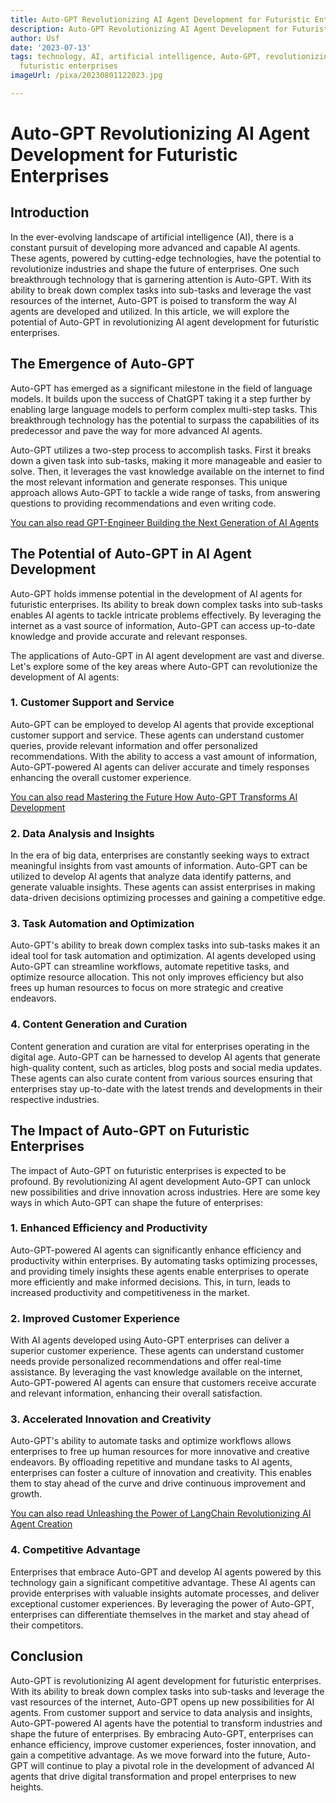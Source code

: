 ```yaml
---
title: Auto-GPT Revolutionizing AI Agent Development for Futuristic Enterprises
description: Auto-GPT Revolutionizing AI Agent Development for Futuristic Enterprises
author: Usf
date: '2023-07-13'
tags: technology, AI, artificial intelligence, Auto-GPT, revolutionizing, agent development,
  futuristic enterprises
imageUrl: /pixa/20230801122023.jpg

---
```

# Auto-GPT Revolutionizing AI Agent Development for Futuristic Enterprises

## Introduction

In the ever-evolving landscape of artificial intelligence (AI), there is a constant pursuit of developing more advanced and capable AI agents. These agents, powered by cutting-edge technologies,  have the potential to revolutionize industries and shape the future of enterprises. One such breakthrough technology that is garnering attention is Auto-GPT.  With its ability to break down complex tasks into sub-tasks and leverage the vast resources of the internet, Auto-GPT is poised to transform the way  AI agents  are developed and utilized. In  this article, we will  explore the potential of Auto-GPT in revolutionizing AI agent development for futuristic  enterprises.

## The Emergence of Auto-GPT

Auto-GPT  has  emerged  as a significant milestone in the field  of language models. It builds upon the success of ChatGPT taking it a step  further by enabling large language models to perform complex multi-step tasks. This  breakthrough technology has the potential to surpass the capabilities of its predecessor and pave the way for more advanced  AI agents.

Auto-GPT utilizes  a  two-step process to accomplish tasks. First it breaks down a given task into sub-tasks, making it more manageable and  easier to solve. Then, it leverages the vast knowledge available on the internet  to  find the most  relevant information and generate responses. This  unique approach allows Auto-GPT to tackle a  wide range of tasks, from answering questions to providing recommendations and  even writing code.

[You can also read GPT-Engineer Building the Next Generation of AI Agents](GPT-Engineer%20Building%20the%20Next%20Generation%20of%20AI%20Agents)


## The Potential of Auto-GPT in AI  Agent Development

Auto-GPT holds immense potential in the development of AI agents for futuristic enterprises. Its ability  to break down  complex tasks into sub-tasks enables AI agents  to tackle intricate  problems effectively. By leveraging the  internet  as a vast  source of information, Auto-GPT can  access up-to-date knowledge and provide accurate and relevant responses.

The applications of Auto-GPT in AI agent development are vast and diverse. Let's explore some of the key areas where Auto-GPT  can revolutionize the development of AI agents:

### 1. Customer Support  and Service

Auto-GPT can be employed to develop AI agents that provide exceptional customer support and service. These agents can understand customer queries, provide relevant information and offer personalized recommendations. With the  ability to access a vast amount of information,  Auto-GPT-powered AI agents can deliver accurate and  timely responses enhancing the overall customer experience.

[You  can  also read  Mastering the  Future How Auto-GPT Transforms AI Development](Mastering%20the%20Future%20How%20Auto-GPT%20Transforms%20AI%20Development)


### 2. Data Analysis and Insights

In the era  of big data, enterprises are constantly seeking  ways to extract meaningful insights from vast amounts of information. Auto-GPT can  be utilized to develop AI agents that analyze data identify patterns, and generate valuable insights. These agents can assist enterprises in making data-driven decisions optimizing processes and gaining a competitive  edge.

###  3.  Task Automation and Optimization

Auto-GPT's ability to break down complex tasks into sub-tasks makes it an  ideal tool for  task automation  and optimization. AI  agents developed using Auto-GPT can streamline workflows, automate repetitive tasks, and optimize  resource allocation.  This not only improves efficiency but also frees up human resources to focus on more strategic and creative endeavors.

### 4. Content Generation and Curation

Content generation and curation are vital for enterprises operating in the digital age. Auto-GPT can be harnessed to develop  AI agents that generate high-quality content, such as articles, blog posts and social media updates. These agents can also curate content  from various sources ensuring that enterprises stay up-to-date with the latest trends  and developments in their respective industries.

## The Impact of Auto-GPT on Futuristic Enterprises

The  impact of Auto-GPT on futuristic enterprises is expected to be profound. By  revolutionizing AI  agent development Auto-GPT can unlock new possibilities and drive innovation across industries. Here are some key ways in which Auto-GPT can shape  the future of enterprises:

### 1. Enhanced  Efficiency and Productivity

Auto-GPT-powered AI agents can significantly enhance efficiency and productivity within enterprises. By automating tasks optimizing processes, and providing timely insights these agents enable enterprises to operate more  efficiently and make informed  decisions. This, in turn, leads  to increased productivity and competitiveness in the market.

### 2. Improved Customer Experience

With AI agents developed using  Auto-GPT enterprises  can  deliver a superior customer experience. These agents can understand  customer needs provide personalized recommendations and offer real-time  assistance. By leveraging the vast knowledge available on the internet, Auto-GPT-powered AI agents  can  ensure that  customers receive accurate and relevant  information, enhancing their overall satisfaction.

### 3. Accelerated Innovation and Creativity

Auto-GPT's ability to automate tasks  and optimize workflows  allows enterprises to free up human  resources for more innovative and  creative endeavors. By offloading repetitive and mundane tasks to AI agents,  enterprises can foster a  culture  of innovation and creativity. This enables  them to stay ahead of the curve and drive continuous improvement and growth.

[You can also  read Unleashing the Power of  LangChain Revolutionizing AI Agent Creation](Unleashing%20the%20Power%20of%20LangChain%20Revolutionizing%20AI%20Agent%20Creation)


### 4. Competitive  Advantage

Enterprises that embrace Auto-GPT and develop AI agents powered by this technology gain a significant competitive advantage. These AI agents can provide enterprises with valuable insights automate processes, and deliver exceptional customer experiences.  By leveraging  the power of Auto-GPT, enterprises can differentiate themselves in the  market and stay ahead of their competitors.

## Conclusion

Auto-GPT is revolutionizing AI agent development for futuristic enterprises.  With its  ability to break down complex tasks into sub-tasks and leverage the vast  resources of the internet, Auto-GPT opens up new possibilities for AI agents.  From customer support and service to data analysis and insights, Auto-GPT-powered AI agents have the potential to transform industries and shape the future of enterprises. By embracing Auto-GPT, enterprises can enhance efficiency, improve customer experiences, foster innovation, and gain  a competitive advantage. As we move forward into  the future, Auto-GPT will continue to play a  pivotal role in the  development of advanced AI agents that drive digital transformation and propel enterprises to new heights.